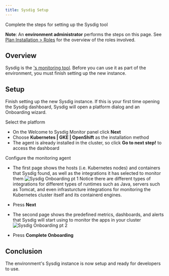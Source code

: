 ```yaml
---
title: Sysdig Setup
---
```



<PageDescription>

Complete the steps for setting up the Sysdig tool

</PageDescription>


<InlineNotification>

**Note**: An **environment administrator** performs the steps on this page. See [Plan Installation > Roles](/admin/plan-installation#roles) for the overview of the roles involved.

</InlineNotification>


## Overview

Sysdig is the [<Globals name="env" />'s monitoring tool](/tools/sysdig). Before you can use it as part of the environment, you must finish setting up the new instance.

## Setup

Finish setting up the new Sysdig instance. If this is your first time opening the Sysdig dashboard, Sysdig will open a platform dialog and an Onboarding wizard.

Select the platform
- On the Welcome to Sysdig Monitor panel click **Next**
- Choose **Kubernetes | GKE | OpenShift** as the installation method
- The agent is already installed in the cluster, so click **Go to next step!** to access the dashboard

Configure the monitoring agent
- The first page shows the hosts (i.e. Kubernetes nodes) and containers that Sysdig found, as well as the integrations it has 
selected to monitor them
    ![Sysdig Onboarding pt 1](sysdig-wizard-1.png)
    Notice there are different types of integrations for different types of runtimes such as Java, servers such as Tomcat, 
    and even infrasturcture integrations for monitoring the Kubernetes cluster itself and its containerd engines.

- Press **Next**

- The second page shows the predefined metrics, dashboards, and alerts that Sysdig will start using to monitor the apps 
in your cluster
    ![Sysdig Onboarding pt 2](sysdig-wizard-2.png)
- Press **Complete Onboarding**

## Conclusion

The environment's Sysdig instance is now setup and ready for developers to use.
